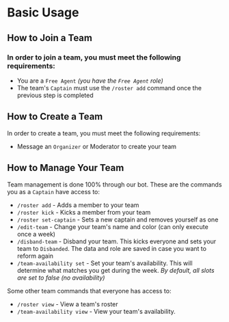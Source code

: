 # Basic Usage

## How to Join a Team

### In order to join a team, you must meet the following requirements:

- You are a `Free Agent` *(you have the `Free Agent` role)*
- The team's `Captain` must use the `/roster add` command once the previous step is completed


## How to Create a Team

In order to create a team, you must meet the following requirements:

- Message an `Organizer` or Moderator to create your team


## How to Manage Your Team

Team management is done 100% through our bot. These are the commands you as a `Captain` have access to:

- `/roster add` - Adds a member to your team
- `/roster kick` - Kicks a member from your team
- `/roster set-captain` - Sets a new captain and removes yourself as one
- `/edit-team` - Change your team's name and color (can only execute once a week)
- `/disband-team` - Disband your team. This kicks everyone and sets your team to `Disbanded`. The data and role are saved in case you want to reform again
- `/team-availability set` - Set your team's availability. This will determine what matches you get during the week. *By default, all slots are set to false (no availability)*

Some other team commands that everyone has access to:
- `/roster view` - View a team's roster
- `/team-availability view` - View your team's availability.